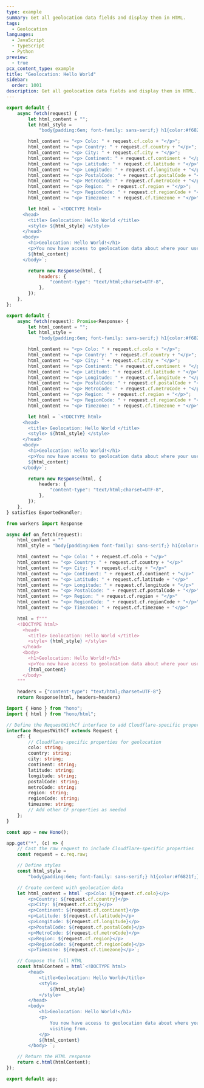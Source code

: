 ```yaml
---
type: example
summary: Get all geolocation data fields and display them in HTML.
tags:
  - Geolocation
languages:
  - JavaScript
  - TypeScript
  - Python
preview:
  - true
pcx_content_type: example
title: "Geolocation: Hello World"
sidebar:
  order: 1001
description: Get all geolocation data fields and display them in HTML.
---
```



<Tabs syncKey="workersExamples"> <TabItem label="JavaScript" icon="seti:javascript">

```js
export default {
	async fetch(request) {
		let html_content = "";
		let html_style =
			"body{padding:6em; font-family: sans-serif;} h1{color:#f6821f;}";

		html_content += "<p> Colo: " + request.cf.colo + "</p>";
		html_content += "<p> Country: " + request.cf.country + "</p>";
		html_content += "<p> City: " + request.cf.city + "</p>";
		html_content += "<p> Continent: " + request.cf.continent + "</p>";
		html_content += "<p> Latitude: " + request.cf.latitude + "</p>";
		html_content += "<p> Longitude: " + request.cf.longitude + "</p>";
		html_content += "<p> PostalCode: " + request.cf.postalCode + "</p>";
		html_content += "<p> MetroCode: " + request.cf.metroCode + "</p>";
		html_content += "<p> Region: " + request.cf.region + "</p>";
		html_content += "<p> RegionCode: " + request.cf.regionCode + "</p>";
		html_content += "<p> Timezone: " + request.cf.timezone + "</p>";

		let html = `<!DOCTYPE html>
      <head>
        <title> Geolocation: Hello World </title>
        <style> ${html_style} </style>
      </head>
      <body>
        <h1>Geolocation: Hello World!</h1>
        <p>You now have access to geolocation data about where your user is visiting from.</p>
        ${html_content}
      </body>`;

		return new Response(html, {
			headers: {
				"content-type": "text/html;charset=UTF-8",
			},
		});
	},
};
```

</TabItem> <TabItem label="TypeScript" icon="seti:typescript">

```ts
export default {
	async fetch(request): Promise<Response> {
		let html_content = "";
		let html_style =
			"body{padding:6em; font-family: sans-serif;} h1{color:#f6821f;}";

		html_content += "<p> Colo: " + request.cf.colo + "</p>";
		html_content += "<p> Country: " + request.cf.country + "</p>";
		html_content += "<p> City: " + request.cf.city + "</p>";
		html_content += "<p> Continent: " + request.cf.continent + "</p>";
		html_content += "<p> Latitude: " + request.cf.latitude + "</p>";
		html_content += "<p> Longitude: " + request.cf.longitude + "</p>";
		html_content += "<p> PostalCode: " + request.cf.postalCode + "</p>";
		html_content += "<p> MetroCode: " + request.cf.metroCode + "</p>";
		html_content += "<p> Region: " + request.cf.region + "</p>";
		html_content += "<p> RegionCode: " + request.cf.regionCode + "</p>";
		html_content += "<p> Timezone: " + request.cf.timezone + "</p>";

		let html = `<!DOCTYPE html>
      <head>
        <title> Geolocation: Hello World </title>
        <style> ${html_style} </style>
      </head>
      <body>
        <h1>Geolocation: Hello World!</h1>
        <p>You now have access to geolocation data about where your user is visiting from.</p>
        ${html_content}
      </body>`;

		return new Response(html, {
			headers: {
				"content-type": "text/html;charset=UTF-8",
			},
		});
	},
} satisfies ExportedHandler;
```

</TabItem> <TabItem label="Python" icon="seti:python">

```py
from workers import Response

async def on_fetch(request):
    html_content = ""
    html_style = "body{padding:6em font-family: sans-serif;} h1{color:#f6821f;}"

    html_content += "<p> Colo: " + request.cf.colo + "</p>"
    html_content += "<p> Country: " + request.cf.country + "</p>"
    html_content += "<p> City: " + request.cf.city + "</p>"
    html_content += "<p> Continent: " + request.cf.continent + "</p>"
    html_content += "<p> Latitude: " + request.cf.latitude + "</p>"
    html_content += "<p> Longitude: " + request.cf.longitude + "</p>"
    html_content += "<p> PostalCode: " + request.cf.postalCode + "</p>"
    html_content += "<p> Region: " + request.cf.region + "</p>"
    html_content += "<p> RegionCode: " + request.cf.regionCode + "</p>"
    html_content += "<p> Timezone: " + request.cf.timezone + "</p>"

    html = f"""
    <!DOCTYPE html>
      <head>
        <title> Geolocation: Hello World </title>
        <style> {html_style} </style>
      </head>
      <body>
        <h1>Geolocation: Hello World!</h1>
        <p>You now have access to geolocation data about where your user is visiting from.</p>
        {html_content}
      </body>
    """

    headers = {"content-type": "text/html;charset=UTF-8"}
    return Response(html, headers=headers)
```

</TabItem> <TabItem label="Hono" icon="seti:typescript">

```ts
import { Hono } from "hono";
import { html } from "hono/html";

// Define the RequestWithCf interface to add Cloudflare-specific properties
interface RequestWithCf extends Request {
	cf: {
		// Cloudflare-specific properties for geolocation
		colo: string;
		country: string;
		city: string;
		continent: string;
		latitude: string;
		longitude: string;
		postalCode: string;
		metroCode: string;
		region: string;
		regionCode: string;
		timezone: string;
		// Add other CF properties as needed
	};
}

const app = new Hono();

app.get("*", (c) => {
	// Cast the raw request to include Cloudflare-specific properties
	const request = c.req.raw;

	// Define styles
	const html_style =
		"body{padding:6em; font-family: sans-serif;} h1{color:#f6821f;}";

	// Create content with geolocation data
	let html_content = html` <p>Colo: ${request.cf.colo}</p>
		<p>Country: ${request.cf.country}</p>
		<p>City: ${request.cf.city}</p>
		<p>Continent: ${request.cf.continent}</p>
		<p>Latitude: ${request.cf.latitude}</p>
		<p>Longitude: ${request.cf.longitude}</p>
		<p>PostalCode: ${request.cf.postalCode}</p>
		<p>MetroCode: ${request.cf.metroCode}</p>
		<p>Region: ${request.cf.region}</p>
		<p>RegionCode: ${request.cf.regionCode}</p>
		<p>Timezone: ${request.cf.timezone}</p>`;

	// Compose the full HTML
	const htmlContent = html`<!DOCTYPE html>
		<head>
			<title>Geolocation: Hello World</title>
			<style>
				${html_style}
			</style>
		</head>
		<body>
			<h1>Geolocation: Hello World!</h1>
			<p>
				You now have access to geolocation data about where your user is
				visiting from.
			</p>
			${html_content}
		</body> `;

	// Return the HTML response
	return c.html(htmlContent);
});

export default app;
```

</TabItem> </Tabs>
